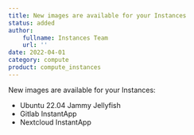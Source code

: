 ```yaml
---
title: New images are available for your Instances
status: added
author:
    fullname: Instances Team
    url: ''
date: 2022-04-01
category: compute
product: compute_instances
---
```


New images are available for your Instances:

* Ubuntu 22.04 Jammy Jellyfish
* Gitlab InstantApp
* Nextcloud InstantApp